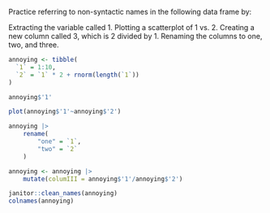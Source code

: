 Practice referring to non-syntactic names in the following data frame by:

Extracting the variable called 1.
Plotting a scatterplot of 1 vs. 2.
Creating a new column called 3, which is 2 divided by 1.
Renaming the columns to one, two, and three.

```r
annoying <- tibble(
  `1` = 1:10,
  `2` = `1` * 2 + rnorm(length(`1`))
)

annoying$'1'

plot(annoying$'1'~annoying$'2')

annoying |> 
    rename(
        "one" = `1`,       
        "two" = `2`
    )

annoying <- annoying |> 
    mutate(columIII = annoying$'1'/annoying$'2')

janitor::clean_names(annoying)
colnames(annoying)
```

